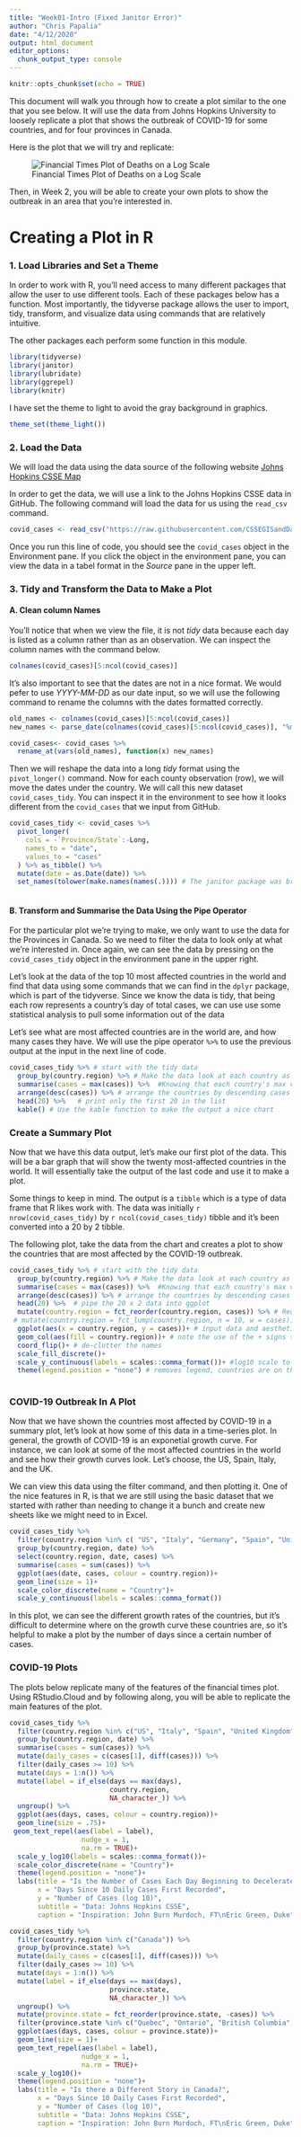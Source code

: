 ```yaml
---
title: "Week01-Intro (Fixed Janitor Error)"
author: "Chris Papalia"
date: "4/12/2020"
output: html_document
editor_options: 
  chunk_output_type: console
---
```


```r
knitr::opts_chunk$set(echo = TRUE)
```

This document will walk you through how to create a plot similar to the one that you see below. It will use the data from Johns Hopkins University to loosely replicate a plot that shows the outbreak of COVID-19 for some countries, and for four provinces in Canada. 

Here is the plot that we will try and replicate: 

![Financial Times Plot of Deaths on a Log Scale](Fin_times_plot.png)

Then, in Week 2, you will be able to create your own plots to show the outbreak in an area that you're interested in. 

# Creating a Plot in R

### 1. Load Libraries and Set a Theme

In order to work with R, you'll need access to many different packages that allow the user to use different tools. Each of these packages below has a function. Most importantly, the tidyverse package allows the user to import, tidy, transform, and visualize data using commands that are relatively intuitive. 

The other packages each perform some function in this module. 

```r
library(tidyverse)
library(janitor)
library(lubridate)
library(ggrepel)
library(knitr)
```

I have set the theme to light to avoid the gray background in graphics.

```r
theme_set(theme_light())
```


### 2. Load the Data

We will load the data using the data source of the following website [Johns Hopkins CSSE Map](https://coronavirus.jhu.edu/map.html)

In order to get the data, we will use a link to the Johns Hopkins CSSE data in GitHub. The following command will load the data for us using the `read_csv` command.

```r
covid_cases <- read_csv("https://raw.githubusercontent.com/CSSEGISandData/COVID-19/master/csse_covid_19_data/csse_covid_19_time_series/time_series_covid19_confirmed_global.csv")

```

Once you run this line of code, you should see the `covid_cases` object in the Environment pane. If you click the object in the environment pane, you can view the data in a tabel format in the *Source* pane in the upper left.

### 3. Tidy and Transform the Data to Make a Plot

#### A. Clean column Names

You'll notice that when we view the file, it is not *tidy* data because each day is listed as a column rather than as an observation. We can inspect the column names with the command below.

```r
colnames(covid_cases)[5:ncol(covid_cases)]
```

It's also important to see that the dates are not in a nice format. We would pefer to use *YYYY-MM-DD* as our date input, so we will use the following command to rename the columns with the dates formatted correctly.

```r
old_names <- colnames(covid_cases)[5:ncol(covid_cases)]
new_names <- parse_date(colnames(covid_cases)[5:ncol(covid_cases)], "%m/%d/%y")

covid_cases<- covid_cases %>% 
  rename_at(vars(old_names), function(x) new_names)

```

Then we will reshape the data into a long *tidy* format using the `pivot_longer()` command. Now for each county observation (row), we will move the dates under the country. We will call this new dataset `covid_cases_tidy`. You can inspect it in the environment to see how it looks different from the `covid_cases` that we input from GitHub. 


```r
covid_cases_tidy <- covid_cases %>% 
  pivot_longer(
    cols = -`Province/State`:-Long,  
    names_to = "date", 
    values_to = "cases"
  ) %>% as_tibble() %>% 
  mutate(date = as.Date(date)) %>% 
  set_names(tolower(make.names(names(.)))) # The janitor package was broken in the cloud, here is the fix
 
```



#### B.  Transform and Summarise the Data Using the Pipe Operator

For the particular plot we're trying to make, we only want to use the data for the Provinces in Canada. So we need to filter the data to look only at what we're interested in. Once again, we can see the data by pressing on the `covid_cases_tidy` object in the environment pane in the upper right. 

Let's look at the data of the top 10 most affected countries in the world and find that data using some commands that we can find in the `dplyr` package, which is part of the tidyverse. Since we know the data is tidy, that being each row represents a country's day of total cases, we can use use some statistical analysis to pull some information out of the data

Let's see what are most affected countries are in the world are, and how many cases they have. We will use the pipe operator `%>%` to use the previous output at the input in the next line of code.

```r
covid_cases_tidy %>% # start with the tidy data
  group_by(country.region) %>% # Make the data look at each country as one "group"
  summarise(cases = max(cases)) %>%  #Knowing that each country's max value is the total number of cases
  arrange(desc(cases)) %>% # arrange the countries by descending cases
  head(20) %>%   # print only the first 20 in the list
  kable() # Use the kable function to make the output a nice chart
```

### Create a Summary Plot


Now that we have this data output, let's make our first plot of the data. This will be a bar graph that will show the twenty most-affected countries in the world. It will essentially take the output of the last code and use it to make a plot. 

Some things to keep in mind. The output is a `tibble` which is a type of data frame that R likes work with. The data was initially `r nrow(covid_cases_tidy)` by `r ncol(covid_cases_tidy)` tibble and it's been converted into a 20 by 2 tibble.  


The following plot, take the data from the chart and creates a plot to show the countries that are most affected by the COVID-19 outbreak.


```r
covid_cases_tidy %>% # start with the tidy data
  group_by(country.region) %>% # Make the data look at each country as one "group"
  summarise(cases = max(cases)) %>%  #Knowing that each country's max value is the total number of cases
  arrange(desc(cases)) %>% # arrange the countries by descending cases
  head(20) %>%  # pipe the 20 x 2 data into ggplot
  mutate(country.region = fct_reorder(country.region, cases)) %>% # Reorder the plot by cases
 # mutate(country.region = fct_lump(country.region, n = 10, w = cases)) %>% 
  ggplot(aes(x = country.region, y = cases))+ # input data and aesthetic mapping the variables into a plot
  geom_col(aes(fill = country.region))+ # note the use of the + signs to add layers to plots
  coord_flip()+ # de-clutter the names
  scale_fill_discrete()+
  scale_y_continuous(labels = scales::comma_format())+ #log10 scale to show reasonable scale
  theme(legend.position = "none") # removes legend, countries are on the side
  
```


### COVID-19 Outbreak In A Plot

Now that we have shown the countries most affected by COVID-19 in a summary plot, let's look at how some of this data in a time-series plot. In general, the growth of COVID-19 is an exponetial growth curve. For instance, we can look at some of the most affected countries in the world and see how their growth curves look. Let's choose, the US, Spain, Italy, and the UK. 

We can view this data using the filter command, and then plotting it. One of the nice features in R, is that we are still using the basic dataset that we started with rather than needing to change it a bunch and create new sheets like we might need to in Excel. 

```r
covid_cases_tidy %>% 
  filter(country.region %in% c( "US", "Italy", "Germany", "Spain", "United Kingdom")) %>% 
  group_by(country.region, date) %>% 
  select(country.region, date, cases) %>%
  summarise(cases = sum(cases)) %>% 
  ggplot(aes(date, cases, colour = country.region))+
  geom_line(size = 1)+
  scale_color_discrete(name = "Country")+
  scale_y_continuous(labels = scales::comma_format())
```

In this plot, we can see the different growth rates of the countries, but it's difficult to determine where on the growth curve these countries are, so it's helpful to make a plot by the number of days since a certain number of cases.


### COVID-19 Plots

The plots below replicate many of the features of the financial times plot. Using RStudio.Cloud and by following along, you will be able to replicate the main features of the plot.

```r
covid_cases_tidy %>% 
  filter(country.region %in% c("US", "Italy", "Spain", "United Kingdom", "Canada", "Germany")) %>%
  group_by(country.region, date) %>%
  summarise(cases = sum(cases)) %>% 
  mutate(daily_cases = c(cases[1], diff(cases))) %>%
  filter(daily_cases >= 10) %>% 
  mutate(days = 1:n()) %>% 
  mutate(label = if_else(days == max(days), 
                         country.region, 
                         NA_character_)) %>%
  ungroup() %>%
  ggplot(aes(days, cases, colour = country.region))+
  geom_line(size = .75)+
 geom_text_repel(aes(label = label), 
                  nudge_x = 1, 
                  na.rm = TRUE)+
  scale_y_log10(labels = scales::comma_format())+
  scale_color_discrete(name = "Country")+
  theme(legend.position = "none")+
  labs(title = "Is the Number of Cases Each Day Beginning to Decelerate?", 
       x = "Days Since 10 Daily Cases First Recorded",
       y = "Number of Cases (log 10)",
       subtitle = "Data: Johns Hopkins CSSE",
       caption = "Inspiration: John Burn Murdoch, FT\nEric Green, Duke")
```

 

```r
covid_cases_tidy %>% 
  filter(country.region %in% c("Canada")) %>%
  group_by(province.state) %>% 
  mutate(daily_cases = c(cases[1], diff(cases))) %>% 
  filter(daily_cases >= 10) %>%
  mutate(days = 1:n()) %>%
  mutate(label = if_else(days == max(days), 
                         province.state, 
                         NA_character_)) %>%
  ungroup() %>%
  mutate(province.state = fct_reorder(province.state, -cases)) %>% 
  filter(province.state %in% c("Quebec", "Ontario", "British Columbia", "Alberta")) %>% 
  ggplot(aes(days, cases, colour = province.state))+
  geom_line(size = 1)+
  geom_text_repel(aes(label = label), 
                  nudge_x = 1, 
                  na.rm = TRUE)+
  scale_y_log10()+
  theme(legend.position = "none")+
  labs(title = "Is there a Different Story in Canada?", 
       x = "Days Since 10 Daily Cases First Recorded",
       y = "Number of Cases (log 10)",
       subtitle = "Data: Johns Hopkins CSSE",
       caption = "Inspiration: John Burn Murdoch, FT\nEric Green, Duke")

```


